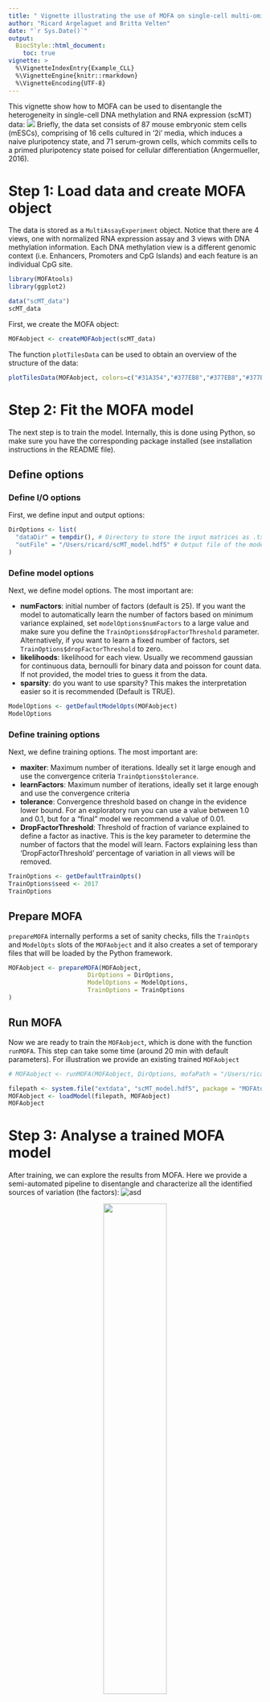 ```yaml
---
title: " Vignette illustrating the use of MOFA on single-cell multi-omics data"
author: "Ricard Argelaguet and Britta Velten"
date: "`r Sys.Date()`"
output:
  BiocStyle::html_document:
    toc: true
vignette: >
  %\VignetteIndexEntry{Example_CLL}
  %\VignetteEngine{knitr::rmarkdown}
  %\VignetteEncoding{UTF-8}
---
```


This vignette show how to MOFA can be used to disentangle the heterogeneity in single-cell DNA methylation and RNA expression (scMT) data:
![](https://github.com/bioFAM/MOFA/blob/master/images/scMT.png)
Briefly, the data set consists of 87 mouse embryonic stem cells (mESCs), comprising of 16 cells cultured in ‘2i’ media, which induces a naive pluripotency state, and 71 serum-grown cells, which commits cells to a primed pluripotency state poised for cellular differentiation (Angermueller, 2016). 


# Step 1: Load data and create MOFA object
The data is stored as a `MultiAssayExperiment` object.
Notice that there are 4 views, one with normalized RNA expression assay and 3 views with DNA methylation information. Each DNA methylation view is a different genomic context (i.e. Enhancers, Promoters and CpG Islands) and each feature is an individual CpG site.
```r
library(MOFAtools)
library(ggplot2)
```
```r
data("scMT_data")
scMT_data
```
First, we create the MOFA object:
```r
MOFAobject <- createMOFAobject(scMT_data)
```
The function `plotTilesData` can be used to obtain an overview of the structure of the data:
```r
plotTilesData(MOFAobject, colors=c("#31A354","#377EB8","#377EB8","#377EB8"))
```

# Step 2: Fit the MOFA model
The next step is to train the model. Internally, this is done using Python, so make sure you have the corresponding package installed (see installation instructions in the README file).

## Define options

### Define I/O options
First, we define input and output options:
```r
DirOptions <- list(
  "dataDir" = tempdir(), # Directory to store the input matrices as .txt files, it can be a temporary folder
  "outFile" = "/Users/ricard/scMT_model.hdf5" # Output file of the model (use hdf5 extension)
)
```

### Define model options
Next, we define model options. The most important are:  

* **numFactors**: initial number of factors (default is 25). If you want the model to automatically learn the number of factors based on minimum variance explained, set `modelOptions$numFactors` to a large value and make sure you define the `TrainOptions$dropFactorThreshold` parameter. Alternatively, if you want to learn a fixed number of factors, set `TrainOptions$dropFactorThreshold` to zero.
* **likelihoods**: likelihood for each view. Usually we recommend gaussian for continuous data, bernoulli for binary data and poisson for count data. If not provided, the model tries to guess it from the data.
* **sparsity**: do you want to use sparsity? This makes the interpretation easier so it is recommended (Default is TRUE).

```r
ModelOptions <- getDefaultModelOpts(MOFAobject)
ModelOptions
```

### Define training options
Next, we define training options. The most important are:  

* **maxiter**: Maximum number of iterations. Ideally set it large enough and use the convergence criteria `TrainOptions$tolerance`.
* **learnFactors**: Maximum number of iterations, ideally set it large enough and use the convergence criteria
* **tolerance**: Convergence threshold based on change in the evidence lower bound. For an exploratory run you can use a value between 1.0 and 0.1, but for a "final" model we recommend a value of 0.01.
* **DropFactorThreshold**: Threshold of fraction of variance explained to define a factor as inactive. This is the key parameter to determine the number of factors that the model will learn. Factors explaining less than 'DropFactorThreshold' percentage of variation in all views will be removed.

```r
TrainOptions <- getDefaultTrainOpts()
TrainOptions$seed <- 2017
TrainOptions
```

## Prepare MOFA
`prepareMOFA` internally performs a set of sanity checks, fills the `TrainOpts` and `ModelOpts` slots of the `MOFAobject` and it also creates a set of temporary files that will be loaded by the Python framework.
```r
MOFAobject <- prepareMOFA(MOFAobject, 
                      DirOptions = DirOptions,
                      ModelOptions = ModelOptions,
                      TrainOptions = TrainOptions
)
```

## Run MOFA
Now we are ready to train the `MOFAobject`, which is done with the function `runMOFA`. This step can take some time (around 20 min with default parameters). For illustration we provide an existing trained `MOFAobject`
```r
# MOFAobject <- runMOFA(MOFAobject, DirOptions, mofaPath = "/Users/ricard/anaconda2/bin/mofa")
```

```r
filepath <- system.file("extdata", "scMT_model.hdf5", package = "MOFAtools")
MOFAobject <- loadModel(filepath, MOFAobject)
MOFAobject
```


# Step 3: Analyse a trained MOFA model
After training, we can explore the results from MOFA. Here we provide a semi-automated pipeline to disentangle and characterize all the identified sources of variation (the factors):
![asd](https://github.com/bioFAM/MOFA/blob/master/images/workflow.png)

<p align="center"> 
<img src="https://github.com/bioFAM/MOFA/blob/master/images/logo.png" style="width: 50%; height: 50%"/>
</p>

In a nutshell, first you need to calculate the variance explained ($R^2$) by each factor in each view. This is probably the most important result that MOFA produces, it summarises the entire heterogeneity of the dataset in a single figure: 

Next, one has to characterise the individual factors as either technical or biological (i.e phenotypic) sources of variability. It can be done via three approaches: 

* **Ordination of samples in the factor space**: this reveals clusters (or gradients), similar to what is traditionally done in Principal Component Analysis.
* **Inspection of top loadings in each factor**: the loading is a measure of feature importance, so features with high loading are the ones driving the heterogeneity captured by the factor. 
* **Feature set enrichemnt analysis**: if annotations exist (e.g. gene sets for mRNA views). 

For details, please read the Methods section of the Manuscript.

## Part 1: Disentangling the heterogeneity, calculation of variance explained by each factor in each view
This is done by `calculateVarianceExplained` and `plotVarianceExplained` function. The resulting plot allows to get an overview of which factors are active in which view(s). If a factor is active in more than one view, this means that is capturing shared signal (co-variation) between features of different views.

In this data set MOFA identified 3 Factors with a minimum variance of 2%. While Factor 1 is shared across all data modalities (7% variance explained in the RNA data and between 53% and 72% in the methylation data sets), Factors 2 and 3 are active primarily in the RNA data
```r

# Calculate the variance decomposition values 
r2 <- calculateVarianceExplained(MOFAobject)

# Total variance explained per view by the combination of all factors
head(r2$R2Total)

# Variance explained by each factor in each view
head(r2$R2PerFactor)

# Plot the R2 values
plotVarianceExplained(MOFAobject)
```


## Part 2: Characterisation of individual factors


### Inspection of loadings
Plotting the gene loadings for Factor 1, we can see that it is enriched for naive pluripotency marker genes such as Rex1/Zpf42, Tbx3, Fbxo15 and Essrb. Hence, based on previous studies (Mohammed et al, 2016) we can hypothetise that Factor 1 captures a transition from a naive pluripotent state to a primed pluripotent states.
```r
# Plot all weights and highlight specific gene markers
plotWeights(MOFAobject, view="RNA expression", factor=1, nfeatures = 0, abs = T, manual=list(c("Zfp42","Esrrb","Morc1","Fbxo15","Jam2","Klf4","Tcl1","Tbx3","Tex19.1")))

# Plot top 10 genes
plotTopWeights(MOFAobject, view="RNA expression", factor=1, nfeatures = 10)
```

A similar analysis for Factor 2 reveals that it captures a second axis of differentiation from the primed pluripotency state to a differentiated state, with highest RNA loadings for known differentiation markers such as keratins and annexins
```r
# Plot all weights and highlight specific gene markers
plotWeights(MOFAobject, view="RNA expression", factor=2, nfeatures = 0, manual=list(c("Krt8","Cald1","Anxa5","Tagln","Ahnak","Dsp","Anxa3","Krt19")), abs=T)

# Plot top 10 genes
plotTopWeights(MOFAobject, view="RNA expression", factor=2, nfeatures = 10)

```

Finally, instead of looking at the "abstract" weights, it is useful to observe, in the original data, the heterogeneity captured by a Factor. This can be done using the `plotDataHeatmap` function.
```r
# Add metadata to the plot
factor1 <- sort(getFactors(MOFAobject,"1")[,1])
order_samples <- names(factor1)
df <- data.frame(
  row.names = order_samples,
  culture = MOFAobject@InputData[,order_samples]$culture,
  factor = factor1
)

plotDataHeatmap(MOFAobject, view = "RNA expression", factor = 1, features = 20, 
                show_colnames=F, show_rownames=T, transpose = T, sortSamples = T, cluster_cols=F, annotation_col=df)
```

## Ordination of samples by factors reveals the full differentiation trajectory
Samples can be visualized along factors of interest using the `plotFactorScatter` and `plotFactorBeeswarm` functions.  

In this data set, the **combination of Factor 1 and Factor 2 captured the entire differentiation trajectory from naive pluripotent cells via primed pluripotent cells to differentiated cells**. This illustrates the importance of learning continuous latent factors rather than discrete sample assignments.
```r
plotFactorScatter(MOFAobject, factors=c("1","2"), color_by = "culture") +
  scale_color_manual(values=c("lightsalmon","orangered3"))
```

Finally, *Factor 3* captured the cellular detection rate, a known technical covariate that represents the number of expressed genes.
```r
plotFactorBeeswarm(MOFAobject, factors = 3, color_by = "cellular_detection_rate")
```


## Customized analysis
For customized exploration of weights and factors, you can directly fetch the variables from the `MOFAobject using 'get' functions: `getWeights`, `getFactors` and `getTrainData`. As an example, here we do a scatterplot between Factor 3 and the true Cellular Detection Rate values
```r
cdr <- colMeans(MOFAobject@TrainData$`RNA expression`>0,na.rm=T)
factor3 <- getFactors(MOFAobject, factors=3, include_intercept = F)[,1]

foo <- data.frame(factor = factor3, cdr = cdr)
ggplot(foo, aes_string(x = "factor", y = "cdr")) + 
  geom_point() + xlab("Factor 3") + ylab("Cellular Detection Rate") +
  stat_smooth(method="lm") +
  theme_bw()
```


# Further functionalities 

## Imputation of missing observations
The factors can be used to impute missing data (see Methods of the publication). This is done using the `imputeMissing` function, which stores the imputed data in the `ImputedData` slot of the `MOFAobject`. It can be accessed via the `getImputedData` function:
```r
MOFAobject <- imputeMissing(MOFAobject)
nonImputedMethylation <- getTrainData(MOFAobject, view="Met CpG Islands")[[1]]
imputedMethylation <- getImputedData(MOFAobject, view="Met CpG Islands")[[1]]

nonImputedMethylation[1:5,1:5]
imputedMethylation[1:5,1:5]
```

## Clustering of samples based on latent factors
Samples can be clustered according to their values on the latent factors using the `clusterSamples` function.
```r
# Hierarchical clustering with K=2 using Factor 1
h <- clusterSamples(MOFAobject, k=2, factors=1)

# Scatterplot colored by the predicted cluster labels and shaped by the true culture conditions
plotFactorScatter(MOFAobject, factors=1:2, color_by=h$cluster, shape_by="culture")
```


